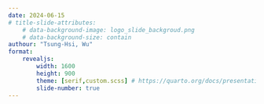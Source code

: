 ```yaml
---
date: 2024-06-15
# title-slide-attributes: 
    # data-background-image: logo_slide_backgroud.png
    # data-background-size: contain
authour: "Tsung-Hsi, Wu"
format: 
    revealjs:
        width: 1600
        height: 900
        theme: [serif,custom.scss] # https://quarto.org/docs/presentations/revealjs/#themes
        slide-number: true
---
```


## {background-image="Fig_publicTransport.png" background-size="contain"}

## {background-image="greenbreeze_map.jpg" background-size="contain"}